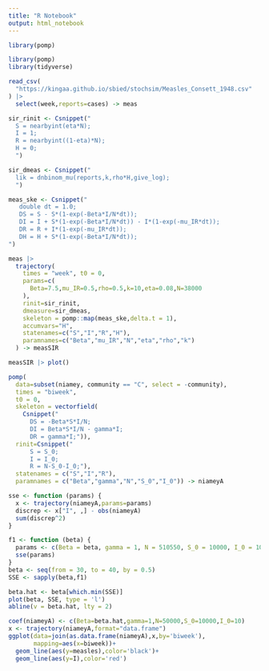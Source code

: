 ```yaml
---
title: "R Notebook"
output: html_notebook
---
```



```r
library(pomp)
```


```r
library(pomp)
library(tidyverse)

read_csv(
  "https://kingaa.github.io/sbied/stochsim/Measles_Consett_1948.csv"
) |>
  select(week,reports=cases) -> meas

sir_rinit <- Csnippet("
  S = nearbyint(eta*N);
  I = 1;
  R = nearbyint((1-eta)*N);
  H = 0;
  ")

sir_dmeas <- Csnippet("
  lik = dnbinom_mu(reports,k,rho*H,give_log);
  ")

meas_ske <- Csnippet("
   double dt = 1.0;
   DS = S - S*(1-exp(-Beta*I/N*dt));
   DI = I + S*(1-exp(-Beta*I/N*dt)) - I*(1-exp(-mu_IR*dt));
   DR = R + I*(1-exp(-mu_IR*dt));
   DH = H + S*(1-exp(-Beta*I/N*dt));
")

meas |>
  trajectory(
    times = "week", t0 = 0,
    params=c(
      Beta=7.5,mu_IR=0.5,rho=0.5,k=10,eta=0.08,N=38000
    ),
    rinit=sir_rinit,
    dmeasure=sir_dmeas,
    skeleton = pomp::map(meas_ske,delta.t = 1),
    accumvars="H",
    statenames=c("S","I","R","H"),
    paramnames=c("Beta","mu_IR","N","eta","rho","k")
  ) -> measSIR

measSIR |> plot()
```

```r
pomp(
  data=subset(niamey, community == "C", select = -community),
  times = "biweek", 
  t0 = 0,
  skeleton = vectorfield(
    Csnippet("
      DS = -Beta*S*I/N;
      DI = Beta*S*I/N - gamma*I;
      DR = gamma*I;")),
  rinit=Csnippet("
      S = S_0;
      I = I_0;
      R = N-S_0-I_0;"),
  statenames = c("S","I","R"),
  paramnames = c("Beta","gamma","N","S_0","I_0")) -> niameyA

```

```r
sse <- function (params) {
  x <- trajectory(niameyA,params=params)
  discrep <- x["I", ,] - obs(niameyA)
  sum(discrep^2)
}
```

```r
f1 <- function (beta) {
  params <- c(Beta = beta, gamma = 1, N = 510550, S_0 = 10000, I_0 = 10)
  sse(params)
}
beta <- seq(from = 30, to = 40, by = 0.5)
SSE <- sapply(beta,f1)
```

```r
beta.hat <- beta[which.min(SSE)]
plot(beta, SSE, type = 'l')
abline(v = beta.hat, lty = 2)
```

```r
coef(niameyA) <- c(Beta=beta.hat,gamma=1,N=50000,S_0=10000,I_0=10)
x <- trajectory(niameyA,format="data.frame")
ggplot(data=join(as.data.frame(niameyA),x,by='biweek'),
       mapping=aes(x=biweek))+
  geom_line(aes(y=measles),color='black')+
  geom_line(aes(y=I),color='red')
```

